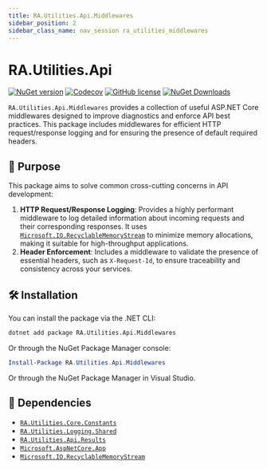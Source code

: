 ```yaml
---
title: RA.Utilities.Api.Middlewares
sidebar_position: 2
sidebar_class_name: nav_session ra_utilities_middlewares
---
```



<p align="center">
<LogoSvg width={'15rem'} height={'15rem'} />
</p>

# RA.Utilities.Api

[![NuGet version](https://img.shields.io/nuget/v/RA.Utilities.Api.Middlewares.svg)](https://www.nuget.org/packages/RA.Utilities.Api.Middlewares/)
[![Codecov](https://codecov.io/github/RedonAlla/RA.Utilities/graph/badge.svg)](https://codecov.io/github/RedonAlla/RA.Utilities)
[![GitHub license](https://img.shields.io/github/license/RedonAlla/RA.Utilities)](https://github.com/RedonAlla/RA.Utilities/blob/main/LICENSE)
[![NuGet Downloads](https://img.shields.io/nuget/dt/RA.Utilities.Api.Middlewares.svg)](https://www.nuget.org/packages/RA.Utilities.Api.Middlewares/)

`RA.Utilities.Api.Middlewares` provides a collection of useful ASP.NET Core middlewares designed to improve diagnostics and enforce API best practices.
This package includes middlewares for efficient HTTP request/response logging and for ensuring the presence of default required headers.

## 🎯 Purpose

This package aims to solve common cross-cutting concerns in API development:

1.  **HTTP Request/Response Logging**: Provides a highly performant middleware to log detailed information about incoming requests and their corresponding responses.
It uses [`Microsoft.IO.RecyclableMemoryStream`](https://www.nuget.org/packages/Microsoft.IO.RecyclableMemoryStream)
to minimize memory allocations, making it suitable for high-throughput applications.
2.  **Header Enforcement**: Includes a middleware to validate the presence of essential headers, such as `X-Request-Id`, to ensure traceability and consistency across your services.

## 🛠️ Installation

You can install the package via the .NET CLI:

```bash
dotnet add package RA.Utilities.Api.Middlewares
```

Or through the NuGet Package Manager console:

```powershell
Install-Package RA.Utilities.Api.Middlewares
```

Or through the NuGet Package Manager in Visual Studio.

## 🔗 Dependencies

- [`RA.Utilities.Core.Constants`](../../core/CoreConstants/index.mdx)
- [`RA.Utilities.Logging.Shared`](../../Logging/Shared/index.mdx)
- [`RA.Utilities.Api.Results`](../ApiResults/index.mdx)
- [`Microsoft.AspNetCore.App`](https://learn.microsoft.com/en-us/aspnet/core/fundamentals/metapackage-app)
- [`Microsoft.IO.RecyclableMemoryStream`](https://www.nuget.org/packages/Microsoft.IO.RecyclableMemoryStream)


<br />
<br />

<DocCardList />